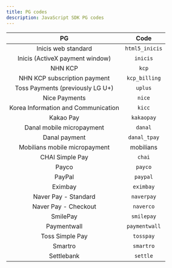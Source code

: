 ```yaml
---
title: PG codes
description: JavaScript SDK PG codes
---
```


|                 PG                |     Code     |
|:---------------------------------:|:------------:|
|        Inicis web standard        |`html5_inicis`|
|  Inicis (ActiveX payment window)  |   `inicis`   |
|              NHN KCP              |     `kcp`    |
|    NHN KCP subscription payment   | `kcp_billing`|
|  Toss Payments (previously LG U+) |    `uplus`   |
|           Nice Payments           |    `nice`    |
|Korea Information and Communication|    `kicc`    |
|             Kakao Pay             |  `kakaopay`  |
|     Danal mobile micropayment     |    `danal`   |
|           Danal payment           | `danal_tpay` |
|   Mobilians mobile micropayment   |   mobilians  |
|          CHAI Simple Pay          |    `chai`    |
|               Payco               |    `payco`   |
|               PayPal              |   `paypal`   |
|              Eximbay              |   `eximbay`  |
|        Naver Pay - Standard       |  `naverpay`  |
|        Naver Pay - Checkout       |   `naverco`  |
|              SmilePay             |  `smilepay`  |
|            Paymentwall            | `paymentwall`|
|          Toss Simple Pay          |   `tosspay`  |
|              Smartro              |   `smartro`  |
|             Settlebank            |   `settle`   |
